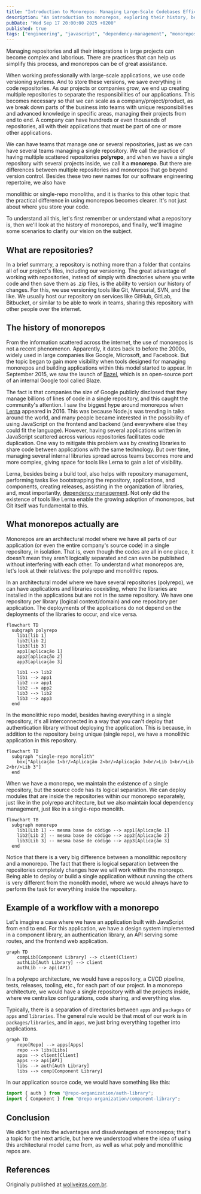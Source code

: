 ```yaml
---
title: "Introduction to Monorepos: Managing Large-Scale Codebases Efficiently"
description: "An introduction to monorepos, exploring their history, benefits, and practical applications in managing large-scale codebases efficiently."
pubDate: "Wed Sep 17 20:00:00 2025 +0200"
published: true
tags: ["engineering", "javascript", "dependency-management", "monorepos",]
---
```



Managing repositories and all their integrations in large projects can become complex and laborious. There are practices that can help us simplify this process, and monorepos can be of great assistance.

When working professionally with large-scale applications, we use code versioning systems. And to store these versions, we save everything in code repositories. As our projects or companies grow, we end up creating multiple repositories to separate the responsibilities of our applications. This becomes necessary so that we can scale as a company/project/product, as we break down parts of the business into teams with unique responsibilities and advanced knowledge in specific areas, managing their projects from end to end. A company can have hundreds or even thousands of repositories, all with their applications that must be part of one or more other applications.


We can have teams that manage one or several repositories, just as we can have several teams managing a single repository. We call the practice of having multiple scattered repositories **polyrepo**, and when we have a single repository with several projects inside, we call it a **monorepo**. But there are differences between multiple repositories and monorepos that go beyond version control. Besides these two new names for our software engineering repertoire, we also have


monolithic or single-repo monoliths, and it is thanks to this other topic that the practical difference in using monorepos becomes clearer. It's not just about where you store your code.


To understand all this, let's first remember or understand what a repository is, then we'll look at the history of monorepos, and finally, we'll imagine some scenarios to clarify our vision on the subject.

## What are repositories?

In a brief summary, a repository is nothing more than a folder that contains all of our project's files, including our versioning. The great advantage of working with repositories, instead of simply with directories where you write code and then save them as .zip files, is the ability to version our history of changes. For this, we use versioning tools like Git, Mercurial, SVN, and the like. We usually host our repository on services like GitHub, GitLab, Bitbucket, or similar to be able to work in teams, sharing this repository with other people over the internet.


## The history of monorepos

From the information scattered across the internet, the use of monorepos is not a recent phenomenon. Apparently, it dates back to before the 2000s, widely used in large companies like Google, Microsoft, and Facebook. But the topic began to gain more visibility when tools designed for managing monorepos and building applications within this model started to appear. In September 2015, we saw the launch of [Bazel](https://bazel.build/), which is an open-source port of an internal Google tool called Blaze.


The fact is that companies the size of Google publicly disclosed that they manage billions of lines of code in a single repository, and this caught the community's attention. I saw the biggest hype around monorepos when [Lerna](https://lerna.js.org/) appeared in 2016. This was because Node.js was trending in talks around the world, and many people became interested in the possibility of using JavaScript on the frontend and backend (and everywhere else they could fit the language). However, having several applications written in JavaScript scattered across various repositories facilitates code duplication. One way to mitigate this problem was by creating libraries to share code between applications with the same technology. But over time, managing several internal libraries spread across teams becomes more and more complex, giving space for tools like Lerna to gain a lot of visibility.


Lerna, besides being a build tool, also helps with repository management, performing tasks like bootstrapping the repository, applications, and components, creating releases, assisting in the organization of libraries, and, most importantly, [dependency management](/posts/dependency-management-challenges-in-the-javascript-ecosystem/). Not only did the existence of tools like Lerna enable the growing adoption of monorepos, but Git itself was fundamental to this.

## What monorepos actually are

Monorepos are an architectural model where we have all parts of our application (or even the entire company's source code) in a single repository, in isolation. That is, even though the codes are all in one place, it doesn't mean they aren't logically separated and can even be published without interfering with each other. To understand what monorepos are, let's look at their relatives: the polyrepo and monolithic repos.

In an architectural model where we have several repositories (polyrepo), we can have applications and libraries coexisting, where the libraries are installed in the applications but are not in the same repository. We have one repository per library (logical context/domain) and one repository per application. The deployments of the applications do not depend on the deployments of the libraries to occur, and vice versa.

```mermaid
flowchart TD
  subgraph polyrepo
    lib1[lib 1]
    lib2[lib 2]
    lib3[lib 3]
    app1[aplicação 1]
    app2[aplicação 2]
    app3[aplicação 3]

    lib1 --> lib2
    lib1 --> app1
    lib2 --> app1
    lib2 --> app2
    lib3 --> lib2
    lib3 --> app3
  end
```

In the monolithic repo model, besides having everything in a single repository, it's all interconnected in a way that you can't deploy that authentication library without deploying the application. This is because, in addition to the repository being unique (single repo), we have a monolithic application in this repository.


```mermaid
flowchart TD
  subgraph "single-repo monolith"
    box["Aplicação 1<br/>Aplicação 2<br/>Aplicação 3<br/>Lib 1<br/>Lib 2<br/>Lib 3"]
  end
```

When we have a monorepo, we maintain the existence of a single repository, but the source code has its logical separation. We can deploy modules that are inside the repositories within our monorepo separately, just like in the polyrepo architecture, but we also maintain local dependency management, just like in a single-repo monolith.

```mermaid
flowchart TB
  subgraph monorepo
    lib1[Lib 1] -- mesma base de código --> app1[Aplicação 1]
    lib2[Lib 2] -- mesma base de código --> app2[Aplicação 2]
    lib3[Lib 3] -- mesma base de código --> app3[Aplicação 3]
  end
```

Notice that there is a very big difference between a monolithic repository and a monorepo. The fact that there is logical separation between the repositories completely changes how we will work within the monorepo. Being able to deploy or build a single application without running the others is very different from the monolith model, where we would always have to perform the task for everything inside the repository.

## Example of a workflow with a monorepo


Let's imagine a case where we have an application built with JavaScript from end to end. For this application, we have a design system implemented in a component library, an authentication library, an API serving some routes, and the frontend web application.


```mermaid
graph TD
    compLib[Component Library] --> client(Client)
    authLib[Auth Library] --> client
    authLib --> api(API)
```

In a polyrepo architecture, we would have a repository, a CI/CD pipeline, tests, releases, tooling, etc., for each part of our project. In a monorepo architecture, we would have a single repository with all the projects inside, where we centralize configurations, code sharing, and everything else.


Typically, there is a separation of directories between `apps` and `packages` or `apps` and `libraries`. The general rule would be that most of our work is in `packages/libraries`, and in `apps`, we just bring everything together into applications.

```mermaid
graph TD
    repo[Repo] --> apps[Apps]
    repo --> libs[Libs]
    apps --> client[Client]
    apps --> api[API]
    libs --> auth[Auth Library]
    libs --> comp[Component Library]
```

In our application source code, we would have something like this:

```javascript
import { auth } from "@repo-organization/auth-library";
import { Component } from "@repo-organization/component-library";
```

## Conclusion

We didn't get into the advantages and disadvantages of monorepos; that's a topic for the next article, but here we understood where the idea of using this architectural model came from, as well as what poly and monolithic repos are.

## References

Originally published at [woliveiras.com.br](https://woliveiras.com.br/posts/o-que-e-monorepo/).
